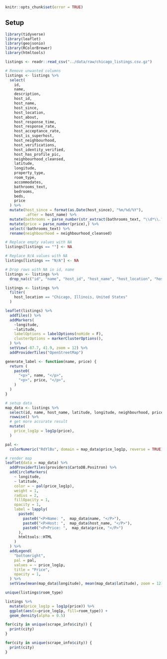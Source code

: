 ```r
knitr::opts_chunk$set(error = TRUE)
```

## Setup

```r
library(tidyverse)
library(leaflet)
library(geojsonio)
library(RColorBrewer)
library(htmltools)
```

```r
listings <- readr::read_csv("../data/raw/chicago_listings.csv.gz")
```

```r
# Remove unwanted columns
listings <- listings %>%
  select(
    id,
    name,
    description,
    host_id,
    host_name,
    host_since,
    host_location,
    host_about,
    host_response_time,
    host_response_rate,
    host_acceptance_rate,
    host_is_superhost,
    host_neighbourhood,
    host_verifications,
    host_identity_verified,
    host_has_profile_pic,
    neighbourhood_cleansed,
    latitude,
    longitude,
    property_type,
    room_type,
    accommodates,
    bathrooms_text,
    bedrooms,
    beds,
    price
  ) %>%
  mutate(host_since = format(as.Date(host_since), "%m/%d/%Y"),
         .after = host_name) %>%
  mutate(bathrooms = parse_number(str_extract(bathrooms_text, "\\d*\\.?\\d+")), .after = beds) %>%
  mutate(price = parse_number(price),) %>%
  select(!bathrooms_text) %>%
  rename(neighbourhood = neighbourhood_cleansed)

# Replace empty values with NA
listings[listings == ""] <- NA

# Replace N/A values with NA
listings[listings == "N/A"] <- NA

# Drop rows with NA in id, name
listings <- listings %>%
  drop_na(c("id", "name", "host_id", "host_name", "host_location", "host_neighbourhood"))

listings <- listings %>%
  filter(
    host_location == "Chicago, Illinois, United States"
  )
```

```r
leaflet(listings) %>%
  addTiles() %>%
  addMarkers(
    ~longitude,
    ~latitude,
    labelOptions = labelOptions(noHide = F),
    clusterOptions = markerClusterOptions(),
  ) %>%
  setView(-87.7, 41.9, zoom = 12) %>%
  addProviderTiles("OpenStreetMap")
```


```r

generate_label <- function(name, price) {
  return (
    paste0(
      "<p>", name, "</p>",
      "<p>", price, "</p>",
    )
  )
}

# setup data
map_data <- listings %>%
  select(id, name, host_name, latitude, longitude, neighbourhood, price) %>%
  rowwise() %>%
  # get more accurate result
  mutate(
    price_log1p = log1p(price),
  )

pal <-
  colorNumeric("RdYlBu", domain = map_data$price_log1p, reverse = TRUE)

# render map
leaflet(data = map_data) %>%
  addProviderTiles(providers$CartoDB.Positron) %>%
  addCircleMarkers(
    ~ longitude,
    ~ latitude,
    color = ~ pal(price_log1p),
    weight = 1,
    radius = 2,
    fillOpacity = 1,
    opacity = 1,
    label = lapply(
      paste0(
        paste0("<P>Name: ",  map_data$name, "</P>"),
        paste0("<P>Host: ",  map_data$host_name, "</P>"),
        paste0("<P>Price: ",  map_data$price, "</P>")
      ), 
      htmltools::HTML
    )
  ) %>%
  addLegend(
    "bottomright",
    pal = pal,
    values = ~ price_log1p,
    title = "Price",
    opacity = 1,
  ) %>%
  setView(mean(map_data$longitude), mean(map_data$latitude), zoom = 12)
```


```r
unique(listings$room_type)

listings %>%
  mutate(price_log1p = log1p(price)) %>%
  ggplot(aes(x=price_log1p, fill=room_type)) +
  geom_density(alpha = 0.5)
```
```r
for(city in unique(scrape_info$city)) {
  print(city)
}
```

```r
for(city in unique(scrape_info$city)) {
  print(city)
}
```

